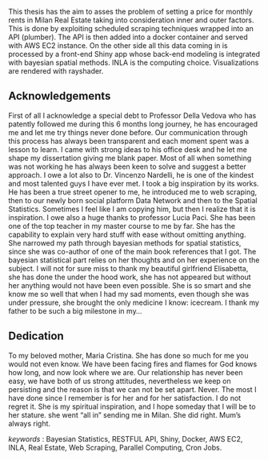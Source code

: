 
This thesis has the aim to asses the problem of setting a price for monthly rents in Milan Real Estate taking into consideration inner and outer factors. This is done by exploiting scheduled scraping techniques wrapped into an API (plumber). The API is then added into a docker container and served with AWS EC2 instance. On the other side all this data coming in is processed by a front-end Shiny app whose back-end modeling is integrated with bayesian spatial methods. INLA is the computing choice. Visualizations are rendered with rayshader.

## Acknowledgements {-}

First of all I acknowledge a special debt to Professor Della Vedova who has patently followed me during this 6 months long journey, he has encouraged me and let me try things never done before. Our communication through this process has always been transparent and each moment spent was a lesson to learn. I came with strong ideas to his office desk and he let me shape my dissertation giving me blank paper. Most of all when something was not working he has always been keen to solve and suggest a better approach. I owe a lot also to Dr. Vincenzo Nardelli, he is one of the kindest and most talented guys I have ever met. I took a big inspiration by its works. He has been a true street opener to me, he introduced me to web scraping, then to our newly born social platform Data Network and then to the Spatial Statistics. Sometimes I feel like I am copying him, but then I realize that it is inspiration. I owe also a huge thanks to professor Lucia Paci. She has been one of the top teacher in my master course to me by far. She has the capability to explain very hard stuff with ease without omitting anything. She narrowed my path through bayesian methods for spatial statistics, since she was co-author of one of the main book references that I got. The bayesian statistical part relies on her thoughts and on her experience on the subject. 
I will not for sure miss to thank my beautiful girlfriend Elisabetta, she has done the under the hood work, she has not appeared but without her anything would not have been even possible. She is so smart and she know me so well that when I had my sad moments, even though she was under pressure, she brought the only medicine I know: icecream. I thank my father to be such a big milestone in my...

## Dedication {-}

To my beloved mother, Maria Cristina. She has done so much for me you would not even know. We have been facing fires and flames for God knows how long, and now look where we are. Our relationship has never been easy, we have both of us strong attitudes, nevertheless we keep on persisting and the reason is that we can not be set apart. Never.
The most I have done since I remember is for her and for her satisfaction. I do not regret it. She is my spiritual inspiration, and I hope someday that I will be to her stature. she went "all in" sending me in Milan. 
She did right.
Mum's always right.


_keywords_ : Bayesian Statistics, RESTFUL API, Shiny, Docker, AWS EC2, INLA, Real Estate, Web Scraping, Parallel Computing, Cron Jobs.

